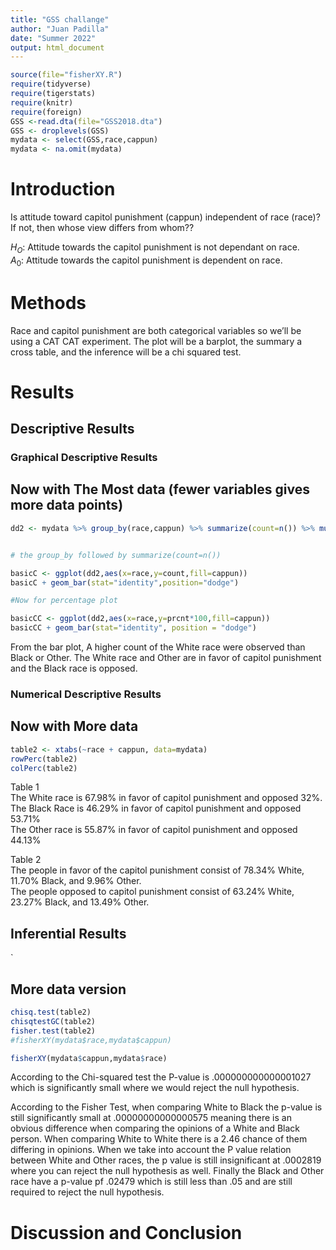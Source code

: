 ```yaml
---
title: "GSS challange"
author: "Juan Padilla"
date: "Summer 2022"
output: html_document
---
```








```r
source(file="fisherXY.R")
require(tidyverse)
require(tigerstats)
require(knitr)
require(foreign)
GSS <-read.dta(file="GSS2018.dta")
GSS <- droplevels(GSS)
mydata <- select(GSS,race,cappun)
mydata <- na.omit(mydata)
```

# Introduction

<!--In this section you explain what you are trying to show.  Where did the data come from?  What is the research or other question you are trying to answer?.  If you skimp in this section expect to be marked down in your grade. Paint a picture of the project a couple of paragraphs is expected!-->

Is attitude toward capitol punishment (cappun) independent of race (race)?
If not, then whose view differs from whom??

$H_O$: Attitude towards the capitol punishment is not dependant on race.  
$A_0$: Attitude towards the capitol punishment is dependent on race.  

# Methods

Race and capitol punishment are both categorical variables so we'll be using a CAT CAT experiment.
The plot will be a barplot, the summary a cross table, and the inference will be a chi squared test.  

<!--Decide on your methods:  use "variable analysis" or other appropriate descriptors.  Make sure to choose at least one graphical method and at least one numerical method. Discuss what data manipulations may be needed for example subsetting or other binning procedures and what sort of graphical displays and inferential tools will be used!-->

# Results

<!--Divide this section into two sub-sections:  One for your descriptive  results and one for your inferential results.!-->

## Descriptive Results

### Graphical Descriptive Results

<!--Graphical results here.  Make sure to show your code.  Provide appropriate labels for axes, giving units if possible, and provide a good title for the graph, too.  Use the graphical results to describe the patterns if any that exist in the data as focused toward the research question. Bottom line is to explain the features of the graph that are relevant to conforming or departing to what is expected by your null hypothesis !-->



## Now with The Most data (fewer variables gives more data points)

```r
dd2 <- mydata %>% group_by(race,cappun) %>% summarize(count=n()) %>% mutate(prcnt=count/sum(count))


# the group_by followed by summarize(count=n())

basicC <- ggplot(dd2,aes(x=race,y=count,fill=cappun))
basicC + geom_bar(stat="identity",position="dodge")

#Now for percentage plot

basicCC <- ggplot(dd2,aes(x=race,y=prcnt*100,fill=cappun)) 
basicCC + geom_bar(stat="identity", position = "dodge")
```  

From the bar plot, A higher count of the White race were observed than Black or Other. The White race and Other are in favor of capitol punishment and the Black race is opposed.

### Numerical Descriptive Results

<!--Numerical results go here. Use the numerical results to describe the patterns if any that exist in the data as focused toward the research question!-->




## Now with More data

```r
table2 <- xtabs(~race + cappun, data=mydata)
rowPerc(table2)
colPerc(table2)
```  

Table 1  
The White race is 67.98% in favor of capitol punishment and opposed 32%.  
The Black Race is 46.29% in favor of capitol punishment and opposed 53.71%   
The Other race is 55.87% in favor of capitol punishment and opposed 44.13%  

Table 2  
The people in favor of the capitol punishment consist of 78.34% White, 11.70% Black, and 9.96% Other.  
The people opposed to capitol punishment consist of 63.24% White, 23.27% Black, and 13.49% Other.  

## Inferential Results

<!--State hypothesis clearly.  Make sure your discussion of the inferential test covers all the aspects that the test output produces, such as test statistic, p-value etc.  Make a decision about the null hypothesis, explain the assumptions on which the selected test/procedure was based, and why the chosen procedure satisfys the assumptions and is appropriate to answer the research question!-->

`


## More data version

```r
chisq.test(table2)
chisqtestGC(table2)
fisher.test(table2)
#fisherXY(mydata$race,mydata$cappun)
```

```r
fisherXY(mydata$cappun,mydata$race)
```
 
 According to the Chi-squared test the P-value is .000000000000001027 which is significantly small where we would reject the null hypothesis.  
 
According to the Fisher Test, when comparing White to Black the p-value is still significantly small at .00000000000000575 meaning there is an obvious difference when comparing the opinions of a White and Black person. When comparing White to White there is a 2.46 chance of them differing in opinions.
When we take into account the P value relation between White and Other races, the p value is still insignificant at .0002819 where you can reject the null hypothesis as well. Finally the Black and Other race have a p-value pf .02479 which is still less than .05 and are still required to reject the null hypothesis.

# Discussion and Conclusion

<!--Discussion and conclusion here.  If you found a relationship be sure to consider whether the relationship occurs because one of the variavbles causes the other, or whether they perhasps are related for some other reason.  Watch the chapter 6 videos from the GeorgeTown videos collection.!-->
